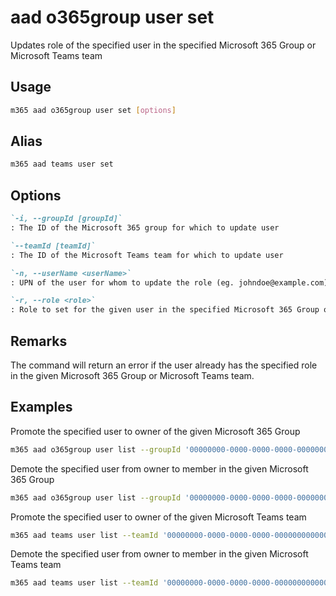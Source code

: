 
# aad o365group user set

Updates role of the specified user in the specified Microsoft 365 Group or Microsoft Teams team

## Usage

```sh
m365 aad o365group user set [options]
```

## Alias

```sh
m365 aad teams user set
```

## Options

```md definition-list
`-i, --groupId [groupId]`
: The ID of the Microsoft 365 group for which to update user

`--teamId [teamId]`
: The ID of the Microsoft Teams team for which to update user

`-n, --userName <userName>`
: UPN of the user for whom to update the role (eg. johndoe@example.com)

`-r, --role <role>`
: Role to set for the given user in the specified Microsoft 365 Group or Microsoft Teams team. Allowed values: `Owner`, `Member`
```

<Global />

## Remarks

The command will return an error if the user already has the specified role in the given Microsoft 365 Group or Microsoft Teams team.

## Examples

Promote the specified user to owner of the given Microsoft 365 Group

```sh
m365 aad o365group user list --groupId '00000000-0000-0000-0000-000000000000' --userName 'anne.matthews@contoso.onmicrosoft.com' --role Owner
```

Demote the specified user from owner to member in the given Microsoft 365 Group

```sh
m365 aad o365group user list --groupId '00000000-0000-0000-0000-000000000000' --userName 'anne.matthews@contoso.onmicrosoft.com' --role Member
```

Promote the specified user to owner of the given Microsoft Teams team

```sh
m365 aad teams user list --teamId '00000000-0000-0000-0000-000000000000' --userName 'anne.matthews@contoso.onmicrosoft.com' --role Owner
```

Demote the specified user from owner to member in the given Microsoft Teams team

```sh
m365 aad teams user list --teamId '00000000-0000-0000-0000-000000000000' --userName 'anne.matthews@contoso.onmicrosoft.com' --role Member
```
